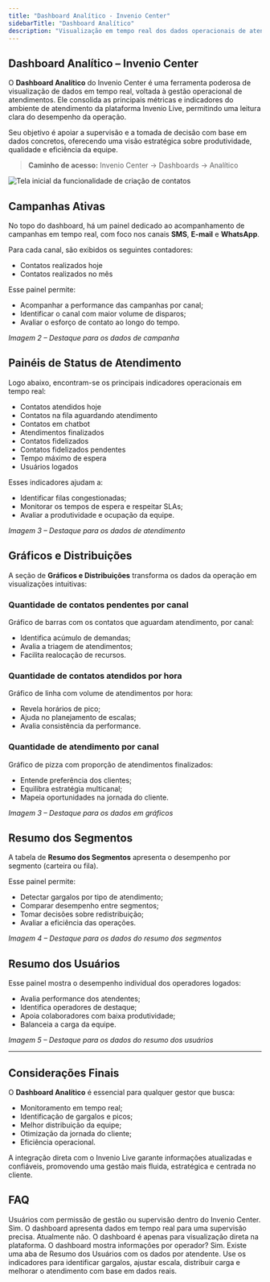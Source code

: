 ```yaml
---
title: "Dashboard Analítico - Invenio Center"
sidebarTitle: "Dashboard Analítico"
description: "Visualização em tempo real dos dados operacionais de atendimento no Invenio Center."
---
```


##  Dashboard Analítico – Invenio Center

O **Dashboard Analítico** do Invenio Center é uma ferramenta poderosa de visualização de dados em tempo real, voltada à gestão operacional de atendimentos. Ele consolida as principais métricas e indicadores do ambiente de atendimento da plataforma Invenio Live, permitindo uma leitura clara do desempenho da operação.

Seu objetivo é apoiar a supervisão e a tomada de decisão com base em dados concretos, oferecendo uma visão estratégica sobre produtividade, qualidade e eficiência da equipe.

> **Caminho de acesso:** Invenio Center → Dashboards → Analítico

![Tela inicial da funcionalidade de criação de contatos](https://robbublob.blob.core.windows.net/docs/dashanalitico.png)



##  Campanhas Ativas

No topo do dashboard, há um painel dedicado ao acompanhamento de campanhas em tempo real, com foco nos canais **SMS**, **E-mail** e **WhatsApp**.

Para cada canal, são exibidos os seguintes contadores:

- Contatos realizados hoje
- Contatos realizados no mês

Esse painel permite:

- Acompanhar a performance das campanhas por canal;
- Identificar o canal com maior volume de disparos;
- Avaliar o esforço de contato ao longo do tempo.

_Imagem 2 – Destaque para os dados de campanha_

##  Painéis de Status de Atendimento

Logo abaixo, encontram-se os principais indicadores operacionais em tempo real:

- Contatos atendidos hoje
- Contatos na fila aguardando atendimento
- Contatos em chatbot
- Atendimentos finalizados
- Contatos fidelizados
- Contatos fidelizados pendentes
- Tempo máximo de espera
- Usuários logados

Esses indicadores ajudam a:

- Identificar filas congestionadas;
- Monitorar os tempos de espera e respeitar SLAs;
- Avaliar a produtividade e ocupação da equipe.

_Imagem 3 – Destaque para os dados de atendimento_

##  Gráficos e Distribuições

A seção de **Gráficos e Distribuições** transforma os dados da operação em visualizações intuitivas:

### Quantidade de contatos pendentes por canal

Gráfico de barras com os contatos que aguardam atendimento, por canal:

- Identifica acúmulo de demandas;
- Avalia a triagem de atendimentos;
- Facilita realocação de recursos.

### Quantidade de contatos atendidos por hora

Gráfico de linha com volume de atendimentos por hora:

- Revela horários de pico;
- Ajuda no planejamento de escalas;
- Avalia consistência da performance.

### Quantidade de atendimento por canal

Gráfico de pizza com proporção de atendimentos finalizados:

- Entende preferência dos clientes;
- Equilibra estratégia multicanal;
- Mapeia oportunidades na jornada do cliente.

_Imagem 3 – Destaque para os dados em gráficos_

##  Resumo dos Segmentos

A tabela de **Resumo dos Segmentos** apresenta o desempenho por segmento (carteira ou fila).

Esse painel permite:

- Detectar gargalos por tipo de atendimento;
- Comparar desempenho entre segmentos;
- Tomar decisões sobre redistribuição;
- Avaliar a eficiência das operações.

_Imagem 4 – Destaque para os dados do resumo dos segmentos_

##  Resumo dos Usuários

Esse painel mostra o desempenho individual dos operadores logados:

- Avalia performance dos atendentes;
- Identifica operadores de destaque;
- Apoia colaboradores com baixa produtividade;
- Balanceia a carga da equipe.

_Imagem 5 – Destaque para os dados do resumo dos usuários_

---

##  Considerações Finais

O **Dashboard Analítico** é essencial para qualquer gestor que busca:

- Monitoramento em tempo real;
- Identificação de gargalos e picos;
- Melhor distribuição da equipe;
- Otimização da jornada do cliente;
- Eficiência operacional.

A integração direta com o Invenio Live garante informações atualizadas e confiáveis, promovendo uma gestão mais fluida, estratégica e centrada no cliente.

##  FAQ

<AccordionGroup>

<Accordion title="Quem pode acessar o Dashboard Analítico?">
Usuários com permissão de gestão ou supervisão dentro do Invenio Center.
</Accordion>

<Accordion title="As informações são atualizadas em tempo real?">
Sim. O dashboard apresenta dados em tempo real para uma supervisão precisa.
</Accordion>

<Accordion title="É possível exportar os dados do dashboard?">
Atualmente não. O dashboard é apenas para visualização direta na plataforma.
</Accordion>

<Accordion title="É possível exportar os dados do dashboard?">
 O dashboard mostra informações por operador?
Sim. Existe uma aba de Resumo dos Usuários com os dados por atendente.
</Accordion>

<Accordion title="Como utilizar esses dados na tomada de decisão?">
Use os indicadores para identificar gargalos, ajustar escala, distribuir carga e melhorar o atendimento com base em dados reais.
</Accordion>

</AccordionGroup>


